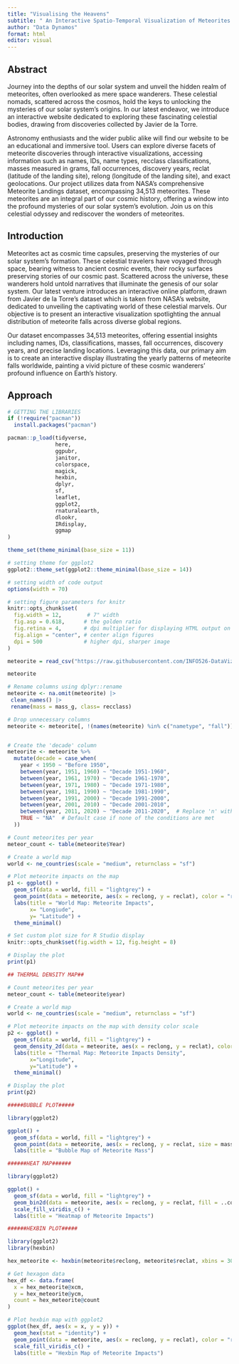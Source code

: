 ```yaml
---
title: "Visualising the Heavens" 
subtitle: " An Interactive Spatio-Temporal Visualization of Meteorites Discoveries"
author: "Data Dynamos"
format: html
editor: visual
---
```


## Abstract

Journey into the depths of our solar system and unveil the hidden realm of meteorites, often overlooked as mere space wanderers. These celestial nomads, scattered across the cosmos, hold the keys to unlocking the mysteries of our solar system's origins. In our latest endeavor, we introduce an interactive website dedicated to exploring these fascinating celestial bodies, drawing from discoveries collected by Javier de la Torre.

Astronomy enthusiasts and the wider public alike will find our website to be an educational and immersive tool. Users can explore diverse facets of meteorite discoveries through interactive visualizations, accessing information such as names, IDs, name types, recclass classifications, masses measured in grams, fall occurrences, discovery years, reclat (latitude of the landing site), relong (longitude of the landing site), and exact geolocations. Our project utilizes data from NASA's comprehensive Meteorite Landings dataset, encompassing 34,513 meteorites. These meteorites are an integral part of our cosmic history, offering a window into the profound mysteries of our solar system's evolution. Join us on this celestial odyssey and rediscover the wonders of meteorites.

## Introduction 

Meteorites act as cosmic time capsules, preserving the mysteries of our solar system's formation. These celestial travelers have voyaged through space, bearing witness to ancient cosmic events, their rocky surfaces preserving stories of our cosmic past. Scattered across the universe, these wanderers hold untold narratives that illuminate the genesis of our solar system. Our latest venture introduces an interactive online platform, drawn from Javier de la Torre's dataset which is taken from NASA's website, dedicated to unveiling the captivating world of these celestial marvels. Our objective is to present an interactive visualization spotlighting the annual distribution of meteorite falls across diverse global regions.

Our dataset encompasses 34,513 meteorites, offering essential insights including names, IDs, classifications, masses, fall occurrences, discovery years, and precise landing locations. Leveraging this data, our primary aim is to create an interactive display illustrating the yearly patterns of meteorite falls worldwide, painting a vivid picture of these cosmic wanderers' profound influence on Earth's history.

## Approach



```r

# GETTING THE LIBRARIES
if (!require("pacman"))
  install.packages("pacman")

pacman::p_load(tidyverse,
               here,
               ggpubr,
               janitor,
               colorspace,
               magick,
               hexbin,
               dplyr,
               sf,
               leaflet,
               ggplot2,
               rnaturalearth,
               dlookr,
               IRdisplay,
               ggmap
)

theme_set(theme_minimal(base_size = 11))

# setting theme for ggplot2
ggplot2::theme_set(ggplot2::theme_minimal(base_size = 14))

# setting width of code output
options(width = 70)

# setting figure parameters for knitr
knitr::opts_chunk$set(
  fig.width = 12,        # 7" width
  fig.asp = 0.618,      # the golden ratio
  fig.retina = 4,       # dpi multiplier for displaying HTML output on retina
  fig.align = "center", # center align figures
  dpi = 500             # higher dpi, sharper image
)

```

```r

meteorite = read_csv("https://raw.githubusercontent.com/INFO526-DataViz/project-final-Data-Dynamos/main/data/Meteorite_Landings.csv")

meteorite
```

```r


# Rename columns using dplyr::rename
meteorite <- na.omit(meteorite) |>
 clean_names() |>
 rename(mass = mass_g, class= recclass)

# Drop unnecessary columns
meteorite <- meteorite[, !(names(meteorite) %in% c("nametype", "fall"))]


# Create the 'decade' column
meteorite <- meteorite %>%
  mutate(decade = case_when(
    year < 1950 ~ "Before 1950",
    between(year, 1951, 1960) ~ "Decade 1951-1960",
    between(year, 1961, 1970) ~ "Decade 1961-1970",
    between(year, 1971, 1980) ~ "Decade 1971-1980",
    between(year, 1981, 1990) ~ "Decade 1981-1990",
    between(year, 1991, 2000) ~ "Decade 1991-2000",
    between(year, 2001, 2010) ~ "Decade 2001-2010",
    between(year, 2011, 2020) ~ "Decade 2011-2020",  # Replace 'n' with the appropriate value for the last decade
    TRUE ~ "NA"  # Default case if none of the conditions are met
  ))

```

```r

# Count meteorites per year
meteor_count <- table(meteorite$Year)

# Create a world map
world <- ne_countries(scale = "medium", returnclass = "sf")

# Plot meteorite impacts on the map
p1 <- ggplot() +
  geom_sf(data = world, fill = "lightgrey") +
  geom_point(data = meteorite, aes(x = reclong, y = reclat), color = "red", size = 1, alpha = 0.5) +
  labs(title = "World Map: Meteorite Impacts",
       x= "Longiude",
       y= "Latitude") +
  theme_minimal()

# Set custom plot size for R Studio display
knitr::opts_chunk$set(fig.width = 12, fig.height = 8)

# Display the plot
print(p1)

```

```r

## THERMAL DENSITY MAP## 

# Count meteorites per year
meteor_count <- table(meteorite$year)

# Create a world map
world <- ne_countries(scale = "medium", returnclass = "sf")

# Plot meteorite impacts on the map with density color scale
p2 <- ggplot() +
  geom_sf(data = world, fill = "lightgrey") +
  geom_density_2d(data = meteorite, aes(x = reclong, y = reclat), color= "red") +
  labs(title = "Thermal Map: Meteorite Impacts Density",
       x="Longitude",
       y="Latitude") +
  theme_minimal()

# Display the plot
print(p2)
```

```r

#####BUBBLE PLOT#####

library(ggplot2)

ggplot() +
  geom_sf(data = world, fill = "lightgrey") +
  geom_point(data = meteorite, aes(x = reclong, y = reclat, size = mass), color = "blue", alpha= 0.5) +
  labs(title = "Bubble Map of Meteorite Mass")
```

```r

######HEAT MAP######

library(ggplot2)

ggplot() +
  geom_sf(data = world, fill = "lightgrey") +
  geom_bin2d(data = meteorite, aes(x = reclong, y = reclat, fill = ..count..), bins = 170) +
  scale_fill_viridis_c() +
  labs(title = "Heatmap of Meteorite Impacts")
```

```r

######HEXBIN PLOT#####

library(ggplot2)
library(hexbin)

hex_meteorite <- hexbin(meteorite$reclong, meteorite$reclat, xbins = 30)

# Get hexagon data
hex_df <- data.frame(
  x = hex_meteorite@xcm,
  y = hex_meteorite@ycm,
  count = hex_meteorite@count
)

# Plot hexbin map with ggplot2
ggplot(hex_df, aes(x = x, y = y)) +
  geom_hex(stat = "identity") +
  geom_point(data = meteorite, aes(x = reclong, y = reclat), color = "red", size = 2, alpha = 0.5) +
  scale_fill_viridis_c() +
  labs(title = "Hexbin Map of Meteorite Impacts")
```
